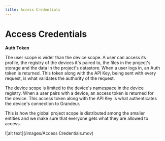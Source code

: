 ```yaml
---
title: Access Credentials
---
```


# Access Credentials

**Auth Token**

The user scope is wider than the device scope. A user can access its profile, the registry of the devices it's paired to, the files in the project's storage and the data in the project's datastore. When a user logs in, an Auth token is returned. This token along with the API Key, being sent with every request, is what validates the authority of the request.

The device scope is limited to the device's namespace in the device registry. When a user pairs with a device, an access token is returned for the device. This access token along with the API Key is what authenticates the device's connection to Grandeur.

This is how the global project scope is distributed among the smaller entities and we make sure that everyone gets what they are allowed to access.

![alt text](/images/Access Credentials.mov)